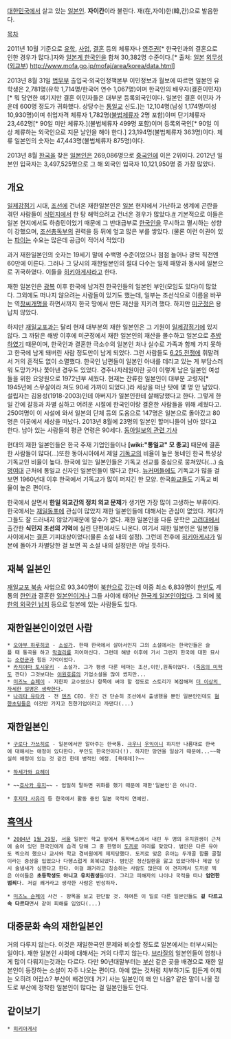 [[대한민국]]에서 살고 있는 [[일본인]]. '''자이칸'''이라 불린다. 재(在,자이)한(韓,칸)으로 발음한다.

[[목차]]

2011년 10월 기준으로 [[유학]], [[사업]], [[결혼]] 등의 체류자나 [[영주권]][* 한국인과의 결혼으로 인한 경우가 많다.]자와 [[일본계 한국인]]을 합쳐 30,382명 수준이다.[* 출처: [[일본]] [[외무성]]([[외교부]]) http://www.mofa.go.jp/mofaj/area/korea/data.html]

2013년 8월 31일 [[법무부]] 출입국·외국인정책본부 이민정보과 월보에 따르면 일본인 유학생은 2,781명(유학 1,714명/한국어 연수 1,067명)이며 한국인의 배우자(결혼이민자)[* 뭐 당연한 얘기지만 결혼 이민자들은 대부분 등록외국인이다. 일본인 결혼 이민자 가운데 600명 정도가 귀화했다. 상당수는 [[통일교]] 신도.]는 12,104명(남성 1,174명/여성 10,930명)이며 취업자격 체류자 1,782명([[불법체류자]] 2명 포함)이며 단기체류자 23,462명[* 90일 미만 체류자.](불법체류자 499명 포함)이며 등록외국인[* 90일 이상 체류하는 외국인으로 지문 날인을 해야 한다.] 23,194명(불법체류자 363명)이다. 체류 일본인의 숫자는 47,443명(불법체류자 875명)이다.

2013년 8월 [[한국]]을 찾은 [[일본인]]은 269,086명으로 [[중국인]]에 이은 2위이다. 2012년 일본인 입국자는 3,497,525명으로 그 해 외국인 입국자 10,121,950명 중 가장 많았다.
== 개요 ==
[[일제강점기]] 시대, [[조선]]에 건너온 재한일본인은 [[일본]] 현지에서 가난하고 생계에 곤란을 겪던 사람들이 [[식민지]]에서 한 탕 해먹으려고 건너온 경우가 많았다.[https://docs.google.com/viewer?a=v&q=cache:7LpeDe3BB8IJ:211.250.146.104/files/pdf/dn/dn_030_0030.pdf+&hl=ko&gl=kr&pid=bl&srcid=ADGEESgrRQNb3EZetOpCqViLqox4hT8J0aIYozJTgWgmbxVCyYHyZdJ-Z8RD0302PbF3zHwS0kc1-S2BMoVnYa7509F9Va8E0F4L4Q0kr4MH_oATqBaxzmx1Oizf6LSTofEWiA7hSdgP&sig=AHIEtbRI3OlCYIPkXRrqz8_kwZVadlUyig #] 기본적으로 이들은 일본 현지에서도 하층민이었기 때문에 그 반대급부로 [[한국인]]을 무시하고 멸시하는 성향이 강했으며, [[조선총독부]]의 권력을 등 뒤에 엎고 많은 부를 쌓았다. (물론 이런 이권이 있는 [[파이]]는 수요는 많은데 공급이 적어서 적었다)

과거 재한일본인의 숫자는 19세기 말에 수백명 수준이었으나 점점 늘어나 광복 직전엔 60만에 이른다. 그러나 그 당시의 재한일본인의 절대 다수는 일제 패망과 동시에 일본으로 귀국하였다. 이들을 [[히키아게샤]]라고 한다.

재한 일본인은 [[광복]] 이후 한국에 남겨진 한국인들의 일본인 부인(모임도 있다)이 많았다. 그외에도 떠나지 않으려는 사람들이 있기도 했는데, 일부는 조선식으로 이름을 바꾸는 역[[창씨개명]]을 하면서까지 한국 땅에서 만든 재산을 지키려 했다. 하지만 [[미군정]]은 용납치 않았다.

하지만 [[재일교포]]과는 달리 현재 대부분의 재한 일본인은 그 기원이 [[일제강점기]]에 있지 않다. 그 까닭은 해방 이후에 미군정에서 재한 일본인의 재산을 몰수하고 일본으로 [[추방]]하였기 때문이며, 한국인과 결혼한 극소수의 일본인 처나 실수로 가족과 함께 가지 못하고 한국에 남게 돼버린 사람 정도만이 남게 되었다. 그런 사람들도 [[6.25 전쟁]]에 휘말려서 거의 흔적도 없이 소멸했다. 한국인 남편들이 일본인 아내를 데리고 있는 게 부담스러워 도망가거나 쫓아낸 경우도 있었다. 경주나자레원이란 곳이 이렇게 남은 일본인 여성들을 위한 요양원으로 1972년부 세웠다. 현재는 잔류한 일본인이 대부분 고령자[* 1945년에 스무살이라 쳐도 90세 가까이 되었다.]라 세상을 떠난 탓에 몇 명 안 남았다. 설립자는 김용성(1918-2003)인데 아버지가 일본인한테 살해당했다고 한다. 그렇게 한일 간에 갈등과 차별 심하고 어려운 시절에 한국인이랑 결혼한 사람들을 위해 세웠다고. 250여명이 이 시설에 와서 일본의 단체 등의 도움으로 147명은 일본으로 돌아갔고 80명은 이곳에서 세상을 떠났다. 2013년 8월에 23명의 일본인 할머니들이 남아 있다고 한다. 남아 있는 사람들의 평균 연령은 90세다. [http://news.donga.com/3/all/20130815/57032840/1 동아일보의 관련 기사]

현대의 재한 일본인들은 한국 주재 기업인들이나 '''[wiki:"통일교" 모 종교]''' 때문에 결혼한 사람들이 많다(...)또한 동아시아에서 제일 [[기독교]]의 비율이 높은 동네인 한국 특성상 기독교인 비율이 높다. 한국에 있는 일본인들은 기독교 선교를 중심으로 뭉쳐있다(...) [[숙명여대]] 근처에 통일교 신자인 일본인들이 많다고 한다. [[뉴커머]]들에도 기독교가 많을 걸 보면 1960년대 이후 한국에서 기독교가 많이 퍼지긴 한 모양. 한국[[화교]]들도 기독교 비율이 높은 편이다.

한국에서 살면서 '''한일 외교간의 정치 외교 문제'''가 생기면 가장 많이 고생하는 부류이다. 한국에서는 [[재일동포]]에 관심이 많았지 재한 일본인들에 대해서는 관심이 없었다. 게다가 그들도 잘 드러내지 않았기때문에 알수가 없다. 재한 일본인을 다룬 문학은 [[고려대]]에서 출간한  '''식민지 조선의 기억'''에 실린 단편에서도 나온다. 여기서 재한 일본인은 일본인들 사이에서는 [[결혼]] 기피대상이었다(물론 소설 내의 설정). 그런데 전후에 [[히키아게샤]]가 일본에 돌아가 차별당한 걸 보면 꼭 소설 내의 설정만은 아닐 듯하다.

== 재북 일본인 ==
[[재일교포 북송]] 사업으로 93,340명이 [[북한]]으로 갔는데 이중 최소 6,839명이 [[한반도]] 계통의 [[한인]]과 결혼한 [[일본인]]이거나 그들 사이에 태어난 [[한국계 일본인]]이었다. 그 외에 [[납북 일본인|북한의 외국인 납치]] 등으로 일본에 있는 사람들도 있다.
== 재한일본인이었던 사람 ==

 * [[오야부 하루히코]] - [[소설가]]. 한때 한국에서 살아서인지 그의 소설에서는 한국인들은 슬플 때 통곡을 하고 [[막걸리]]를 저어마신다. 그런데 해방 이후에 가서 그런지 한국에 대한 묘사는 [[소련군]]과 힘든 기억이었다.
 * [[카지야마 토시유키]] - 소설가. 그가 평생 다룬 테마는 조선,이민,원폭이었다. ([[죽음의 미학]]도 깐다) 그것보다는 [[이원호]]류의 기업소설을 많이 썼지만...  
 * [[미즈노 슌페이]] - 지한파 교수였으나 항목에 써야 할 정도로 스토리가 복잡해져 [[더 이상의 자세한 설명은 생략한다]]. 
 * [[나리타 유타카]] - 전 [[덴츠]] CEO. 웃긴 건 단순히 조선에서 출생했을 뿐인 일본인인데도 [[혐한초딩]]들은 이것만 가지고 친한기업이라고 까댄다(...)

== 재한일본인 ==
 * [[구로다 가쓰히로]] - 일본에서만 알아주는 한국통. [[극우]]니 [[우익]]이니 하지만 나름대로 한국에 대해서는 애정이 있다한다. 부인도 한국인이다(!). 하지만 망언을 일삼기 때문에...~~확실히 애정이 있는 것 같긴 한데 병적인 애정. [욕데레]?~~

 * [[하세가와 요헤이]]

 * ~~[[호사카 유지]]~~ - 엄밀히 말하면 귀화를 했기 때문에 재한'일본인'은 아니다.

 * [[후지타 사유리]] 등 한국에서 활동 중인 일본 국적의 연예인.

== [[흑역사]] ==
 * [[2004년]] [[1월 29일]], [[서울]] 일본인 학교 앞에서 통학버스에서 내린 두 명의 유치원생이 근처에 숨어 있던 한국인에게 습격 당해 그 중 한명이 [[도끼]]로 머리를 맞았다. 범인은 다른 유아도 찍으려 했으나 교사와 학교 경비원에게 제지당했다. 도끼로 맞은 유아는 두개골 함몰 골절이라는 중상을 입었으나 다행스럽게 회복되었다. 범인은 정신질환을 앓고 있었다하나 제압 당시 술냄새가 심했다고 한다. 이걸 쾌거라고 칭송하는 사람도 많은데 이 견자께서 도끼로 찍은 아이들은 '''초등학생도 아니고 유치원생'''들이다. 그리고 피해자의 나이나 국적을 떠나 '''엄연한 범죄'''다. 저걸 쾌거라고 생각한 사람은 반성하자.

 * [[미즈노 슌페이]] 사건 - 항목을 보고 판단할 것. 하여튼 이 일로 다른 일본인들도 '''겉 다르고 속 다르다'''면서 같이 피해를 입었다(...)

== 대중문화 속의 재한일본인 ==
거의 다루지 않는다. 이것은 재일한국인 문제와 비슷할 정도로 일본에서는 터부시되는 일이다. 재한 일본인 사회에 대해서는 거의 다루지 않는다. [[브라질]]의 일본인들이 엄청나게 많이 다뤄지는것과는 다르다. 다만 90년대말부터는 [[부산]] 같은 곳을 배경으로 재한 일본인이 등장하는 소설이 자주 나오는 편이다. 아예 없는 것처럼 치부하기도 힘든게 이제는 오히려 어랍쇼? 부산이 배경인데 거기 사는 일본인이 왜 안 나옴? 같은 말이 나올 정도로 부산에 정착한 일본인이 많다는 걸 일본인들도 안다. 

== 같이보기 ==
 * [[히키아게샤]]
